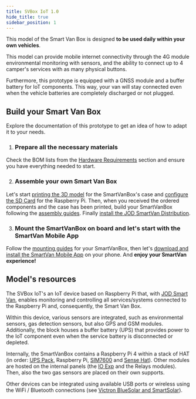 ```yaml
---
title: SVBox IoT 1.0
hide_title: true
sidebar_position: 1
---
```


<!--
 FROM   @site/src/components/templates/PageHardware
 VER    1.0.3
-->





<HardwareTitle
  name={hardware_name}
  status={hardware_status} />

<HardwareHeader
  code={hardware_code}>

This model of the Smart Van Box is designed **to be used daily within your own
vehicles**.

This model can provide mobile internet connectivity through the 4G module
environmental monitoring with sensors, and the ability to connect up to 4 camper's
services with as many physical buttons.

Furthermore, this prototype is equipped with a GNSS module and a buffer battery
for IoT components. This way, your van will stay connected even when the vehicle
batteries are completely discharged or not plugged.

</HardwareHeader>


## Build your Smart Van Box

Explore the documentation of this prototype to get an idea of how to adapt it to
your needs.

1. <h3>Prepare all the necessary materials</h3>
  Check the BOM lists from the [Hardware Requirements](/docs/hardware/svbox_10/resources#hardware-requirements)
  section and ensure you have everything needed to start.

2. <h3>Assemble your own Smart Van Box</h3>
  Let's start [printing the 3D model](/docs/hardware/svbox_10/guides/print_smartvanbox_case)
  for the SmartVanBox's case and [configure the SD Card](/docs/hardware/svbox_10/guides/prepare_sdcard)
  for the Raspberry Pi. Then, when you received the ordered components and the
  case has been printed, build your SmartVanBox following the [assembly guides](/docs/hardware/svbox_10/guides/assembly_smartvanbox).
  Finally [install the JOD SmartVan Distribution](/docs/software/jod_smart_van/jod_smart_van/guides/install_jod_sv_dist_remote_device).

3. <h3>Mount the SmartVanBox on board and let's start with the SmartVan Mobile App</h3>
  Follow the [mounting guides](/docs/hardware/svbox_10/guides/mount_smartvanbox)
  for your SmartVanBox, then let's [download and install the SmartVan Mobile App](/docs/software/sv_mobile_app/android/guides/get-and-install-the-smartvan-mobile-app)
  on your phone. And **enjoy your SmartVan experience!**


## Model's resources

The SVBox IoT's an IoT device based on Raspberry Pi that, with [JOD Smart Van](/docs/software/jod_smart_van/jod_smart_van),
enables monitoring and controlling all services/systems connected to the Raspberry Pi
and, consequently, the Smart Van Box.

Within this device, various sensors are integrated, such as environmental
sensors, gas detection sensors, but also GPS and GSM modules. Additionally, the
block houses a buffer battery (UPS) that provides power to the IoT component
even when the service battery is disconnected or depleted.

Internally, the SmartVanBox contains a Raspberry Pi 4 within a stack of HAT (in
order: [UPS Pack](/docs/software/firmware/fw_upspack_v3), Raspberry Pi,
[SIM7600](/docs/software/firmware/fw_sim7600) and [Sense Hat](/docs/software/firmware/fw_sensehat)).
Other modules are hosted on the internal panels (the [IO Exp](/docs/software/firmware/fw_ioexp)
and the Relays modules). Then, also the two gas sensors are placed on their own supports.

Other devices can be integrated using available USB ports or wireless using the
WiFi / Bluetooth connections (see [Victron BlueSolar and SmartSolar](/docs/software/firmware/fw_victron)).
